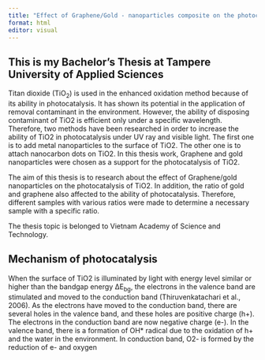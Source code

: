```yaml
---
title: "Effect of Graphene/Gold - nanoparticles composite on the photocatalytics activity of TiO2"
format: html
editor: visual
---
```


## This is my Bachelor's Thesis at Tampere University of Applied Sciences

Titan dioxide (TiO~2~) is used in the enhanced oxidation method because of its ability in photocatalysis. It has shown its potential in the application of removal contaminant in the environment. However, the ability of disposing contaminant of
TiO2 is efficient only under a specific wavelength. Therefore, two methods have
been researched in order to increase the ability of TiO2 in photocatalysis under
UV ray and visible light. The first one is to add metal nanoparticles to the surface
of TiO2. The other one is to attach nanocarbon dots on TiO2. In this thesis work,
Graphene and gold nanoparticles were chosen as a support for the photocatalysis of TiO2.

The aim of this thesis is to research about the effect of Graphene/gold nanoparticles on the photocatalysis of TiO2. In addition, the ratio of gold and graphene
also affected to the ability of photocatalysis. Therefore, different samples with
various ratios were made to determine a necessary sample with a specific ratio.

The thesis topic is belonged to Vietnam Academy of Science and Technology.


## Mechanism of photocatalysis

When the surface of TiO2 is illuminated by light with energy level similar or higher than the bandgap energy ΔE~bg~,  the electrons in the valence band are stimulated and moved to the conduction band (Thiruvenkatachari et al., 2006). As the electrons have moved to the conduction band, there are several holes in the valence band, and these holes are positive charge (h+). The electrons in the conduction band are now negative charge (e-). In the valence band, there is a formation of OH* radical due to the oxidation of h+ and the water in the environment. In conduction band, O2- is formed by the reduction of e- and oxygen